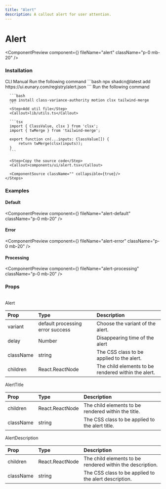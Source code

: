 ```yaml
---
title: "Alert"
description: A callout alert for user attention.
---
```


# Alert

<ComponentPreview component={<AlertDemo />} fileName="alert" className="p-0 mb-20" />

### Installation

<Tabs defaultValue="cli">
  <TabsList>
    <TabsTrigger value="cli">CLI</TabsTrigger>
    <TabsTrigger value="manual">Manual</TabsTrigger>
  </TabsList>

  <TabsContent value="cli">
    <Steps>
      <Step>Run the following command</Step>
      ```bash
      npx shadcn@latest add https://ui.eunary.com/registry/alert.json
      ```
    </Steps>
  </TabsContent>

  <TabsContent value="manual">
    <Steps>
      <Step>Run the following command</Step>

      ```bash
      npm install class-variance-authority motion clsx tailwind-merge
      ```
      <Step>Add util file</Step>
      <Callout>lib/utils.ts</Callout>

      ```tsx
      import { ClassValue, clsx } from 'clsx';
      import { twMerge } from 'tailwind-merge';

      export function cn(...inputs: ClassValue[]) {
          return twMerge(clsx(inputs));
      }
      ```

      <Step>Copy the source code</Step>
      <Callout>components/ui/alert.tsx</Callout>
     
      <ComponentSource className="" collapsible={true}/>
    </Steps>
  </TabsContent>
</Tabs>

### Examples

#### Default

<ComponentPreview component={<AlertDefaultDemo />} fileName="alert-default" className="p-0 mb-20" />

#### Error

<ComponentPreview component={<AlertErrorDemo />} fileName="alert-error" className="p-0 mb-20" />

#### Processing

<ComponentPreview component={<AlertProcessDemo />} fileName="alert-processing" className="p-0 mb-20" />

### Props

<br/>
<Callout>Alert</Callout>

| Prop                | Type                     | Description                                        |
| :------------------ | :----------------------- | :------------------------------------------------- |
| <Callout>variant</Callout>           | <Callout>default</Callout> <Callout>processing</Callout> <Callout>error</Callout> <Callout>success</Callout>| Choose the variant of the alert.|
| <Callout>delay</Callout>             | <Callout>Number</Callout>                   | Disappearing time of the alert                     |
| <Callout>className</Callout>         | <Callout>string</Callout>                   | The CSS class to be applied to the alert.          |
| <Callout>children</Callout>          | <Callout>React.ReactNode</Callout>          | The child elements to be rendered within the alert.|



<Callout>AlertTitle</Callout>

| Prop                | Type                     | Description                                        |
| :------------------ | :----------------------- | :------------------------------------------------- |
| <Callout>children</Callout>          | <Callout>React.ReactNode</Callout>          | The child elements to be rendered within the title.|
| <Callout>className</Callout>         | <Callout>string</Callout>                   | The CSS class to be applied to the alert title.    |


<Callout>AlertDescription</Callout>

| Prop                | Type                     | Description                                        |
| :------------------ | :----------------------- | :------------------------------------------------- |
| <Callout>children</Callout>          | <Callout>React.ReactNode</Callout>          | The child elements to be rendered within the description.|
| <Callout>className</Callout>         | <Callout>string</Callout>                   | The CSS class to be applied to the alert description.|




<ExploreComponents recentlyAddedComponent="recent-component" nextComponent="theme-toggler"/>